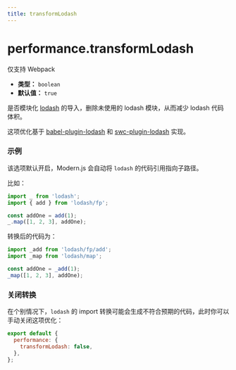 ```yaml
---
title: transformLodash
---
```


# performance.transformLodash


<Badge type="danger" ><div>仅支持 Webpack</div></Badge>

- **类型：** `boolean`
- **默认值：** `true`

是否模块化 [lodash](https://www.npmjs.com/package/lodash) 的导入，删除未使用的 lodash 模块，从而减少 lodash 代码体积。

这项优化基于 [babel-plugin-lodash](https://www.npmjs.com/package/babel-plugin-lodash) 和 [swc-plugin-lodash](https://github.com/web-infra-dev/swc-plugins/tree/main/crates/plugin_lodash) 实现。

### 示例

该选项默认开启，Modern.js 会自动将 `lodash` 的代码引用指向子路径。

比如：

```ts title="input.js"
import _ from 'lodash';
import { add } from 'lodash/fp';

const addOne = add(1);
_.map([1, 2, 3], addOne);
```

转换后的代码为：

```ts title="output.js"
import _add from 'lodash/fp/add';
import _map from 'lodash/map';

const addOne = _add(1);
_map([1, 2, 3], addOne);
```

### 关闭转换

在个别情况下，`lodash` 的 import 转换可能会生成不符合预期的代码，此时你可以手动关闭这项优化：

```js
export default {
  performance: {
    transformLodash: false,
  },
};
```
